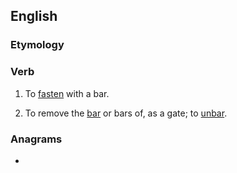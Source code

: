==English==

===Etymology===
{{prefix|up|bar|lang=en}}

===Verb===
{{en-verb|upbarr}}

# {{lb|en|transitive|rare}} To [[fasten]] with a bar.
# {{lb|en|transitive|obsolete}} To remove the [[bar]] or bars of, as a gate; to [[unbar]].
#: {{rfquotek|Edmund Spenser}}

===Anagrams===
* {{anagrams|en|a=abpru|bar up}}